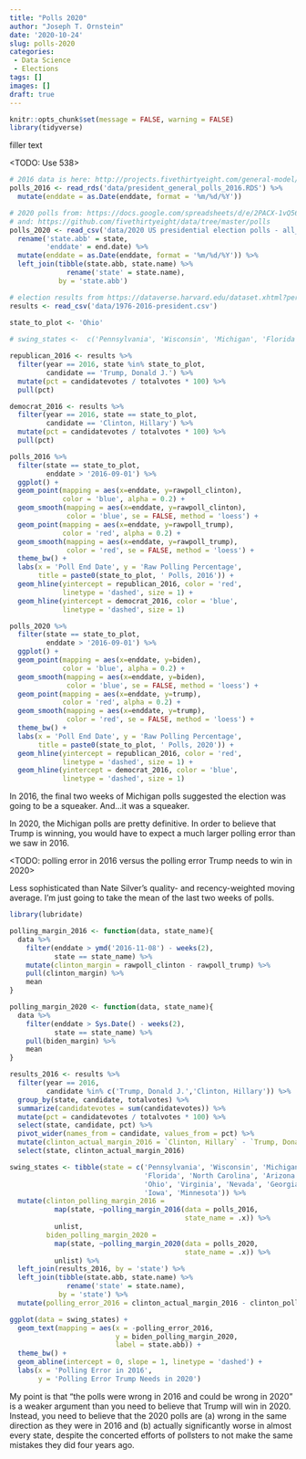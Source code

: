 ```yaml
---
title: "Polls 2020"
author: "Joseph T. Ornstein"
date: '2020-10-24'
slug: polls-2020
categories:
 - Data Science
 - Elections
tags: []
images: []
draft: true
---
```


```r
knitr::opts_chunk$set(message = FALSE, warning = FALSE)
library(tidyverse)
```

filler text

<TODO: Use 538>

```r
# 2016 data is here: http://projects.fivethirtyeight.com/general-model/president_general_polls_2016.csv
polls_2016 <- read_rds('data/president_general_polls_2016.RDS') %>% 
  mutate(enddate = as.Date(enddate, format = '%m/%d/%Y'))

# 2020 polls from: https://docs.google.com/spreadsheets/d/e/2PACX-1vQ56fySJKLL18Lipu1_i3ID9JE06voJEz2EXm6JW4Vh11zmndyTwejMavuNntzIWLY0RyhA1UsVEen0/pub?gid=0&single=true&output=csv
# and: https://github.com/fivethirtyeight/data/tree/master/polls
polls_2020 <- read_csv('data/2020 US presidential election polls - all_polls.csv') %>% 
  rename('state.abb' = state,
         'enddate' = end.date) %>% 
  mutate(enddate = as.Date(enddate, format = '%m/%d/%Y')) %>% 
  left_join(tibble(state.abb, state.name) %>% 
              rename('state' = state.name),
            by = 'state.abb')

# election results from https://dataverse.harvard.edu/dataset.xhtml?persistentId=doi:10.7910/DVN/42MVDX
results <- read_csv('data/1976-2016-president.csv')
```

```r
state_to_plot <- 'Ohio'
  
# swing_states <-  c('Pennsylvania', 'Wisconsin', 'Michigan', 'Florida', 'North Carolina', 'Arizona', 'Ohio', 'Virginia', 'Nevada', 'Georgia', 'Iowa', 'Minnesota')

republican_2016 <- results %>% 
  filter(year == 2016, state %in% state_to_plot,
         candidate == 'Trump, Donald J.') %>% 
  mutate(pct = candidatevotes / totalvotes * 100) %>% 
  pull(pct)

democrat_2016 <- results %>% 
  filter(year == 2016, state == state_to_plot,
         candidate == 'Clinton, Hillary') %>% 
  mutate(pct = candidatevotes / totalvotes * 100) %>% 
  pull(pct)

polls_2016 %>% 
  filter(state == state_to_plot,
         enddate > '2016-09-01') %>% 
  ggplot() +
  geom_point(mapping = aes(x=enddate, y=rawpoll_clinton), 
             color = 'blue', alpha = 0.2) +
  geom_smooth(mapping = aes(x=enddate, y=rawpoll_clinton), 
              color = 'blue', se = FALSE, method = 'loess') +
  geom_point(mapping = aes(x=enddate, y=rawpoll_trump),
             color = 'red', alpha = 0.2) +
  geom_smooth(mapping = aes(x=enddate, y=rawpoll_trump),
              color = 'red', se = FALSE, method = 'loess') +
  theme_bw() + 
  labs(x = 'Poll End Date', y = 'Raw Polling Percentage',
       title = paste0(state_to_plot, ' Polls, 2016')) +
  geom_hline(yintercept = republican_2016, color = 'red',
             linetype = 'dashed', size = 1) +
  geom_hline(yintercept = democrat_2016, color = 'blue',
             linetype = 'dashed', size = 1)
```

```r
polls_2020 %>% 
  filter(state == state_to_plot,
         enddate > '2016-09-01') %>% 
  ggplot() +
  geom_point(mapping = aes(x=enddate, y=biden), 
             color = 'blue', alpha = 0.2) +
  geom_smooth(mapping = aes(x=enddate, y=biden), 
              color = 'blue', se = FALSE, method = 'loess') +
  geom_point(mapping = aes(x=enddate, y=trump),
             color = 'red', alpha = 0.2) +
  geom_smooth(mapping = aes(x=enddate, y=trump),
              color = 'red', se = FALSE, method = 'loess') +
  theme_bw() + 
  labs(x = 'Poll End Date', y = 'Raw Polling Percentage',
       title = paste0(state_to_plot, ' Polls, 2020')) +
  geom_hline(yintercept = republican_2016, color = 'red',
             linetype = 'dashed', size = 1) +
  geom_hline(yintercept = democrat_2016, color = 'blue',
             linetype = 'dashed', size = 1)
```


In 2016, the final two weeks of Michigan polls suggested the election was going to be a squeaker. And...it was a squeaker.

In 2020, the Michigan polls are pretty definitive. In order to believe that Trump is winning, you would have to expect a much larger polling error than we saw in 2016.

<TODO: polling error in 2016 versus the polling error Trump needs to win in 2020>

Less sophisticated than Nate Silver's quality- and recency-weighted moving average. I'm just going to take the mean of the last two weeks of polls.

```r
library(lubridate)

polling_margin_2016 <- function(data, state_name){
  data %>% 
    filter(enddate > ymd('2016-11-08') - weeks(2),
           state == state_name) %>% 
    mutate(clinton_margin = rawpoll_clinton - rawpoll_trump) %>% 
    pull(clinton_margin) %>% 
    mean
}

polling_margin_2020 <- function(data, state_name){
  data %>% 
    filter(enddate > Sys.Date() - weeks(2),
           state == state_name) %>% 
    pull(biden_margin) %>%
    mean
}

results_2016 <- results %>% 
  filter(year == 2016,
         candidate %in% c('Trump, Donald J.','Clinton, Hillary')) %>%
  group_by(state, candidate, totalvotes) %>%
  summarize(candidatevotes = sum(candidatevotes)) %>% 
  mutate(pct = candidatevotes / totalvotes * 100) %>% 
  select(state, candidate, pct) %>% 
  pivot_wider(names_from = candidate, values_from = pct) %>%
  mutate(clinton_actual_margin_2016 = `Clinton, Hillary` - `Trump, Donald J.`) %>% 
  select(state, clinton_actual_margin_2016)

swing_states <- tibble(state = c('Pennsylvania', 'Wisconsin', 'Michigan',
                                 'Florida', 'North Carolina', 'Arizona',
                                 'Ohio', 'Virginia', 'Nevada', 'Georgia',
                                 'Iowa', 'Minnesota')) %>% 
  mutate(clinton_polling_margin_2016 = 
           map(state, ~polling_margin_2016(data = polls_2016,
                                           state_name = .x)) %>% 
           unlist,
         biden_polling_margin_2020 = 
           map(state, ~polling_margin_2020(data = polls_2020,
                                           state_name = .x)) %>% 
           unlist) %>% 
  left_join(results_2016, by = 'state') %>% 
  left_join(tibble(state.abb, state.name) %>% 
              rename('state' = state.name),
            by = 'state') %>% 
  mutate(polling_error_2016 = clinton_actual_margin_2016 - clinton_polling_margin_2016)

ggplot(data = swing_states) +
  geom_text(mapping = aes(x = -polling_error_2016, 
                          y = biden_polling_margin_2020,
                          label = state.abb)) +
  theme_bw() + 
  geom_abline(intercept = 0, slope = 1, linetype = 'dashed') +
  labs(x = 'Polling Error in 2016', 
       y = 'Polling Error Trump Needs in 2020')
```

My point is that "the polls were wrong in 2016 and could be wrong in 2020" is a weaker argument than you need to believe that Trump will win in 2020. Instead, you need to believe that the 2020 polls are (a) wrong in the same direction as they were in 2016 and (b) actually significantly worse in almost every state, despite the concerted efforts of pollsters to not make the same mistakes they did four years ago.